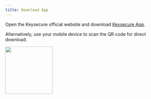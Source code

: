 ```yaml
---
title: Download App
---
```


Open the Keysecure official website and download [Keysecure App](https://keysecure.io/download).

Alternatively, use your mobile device to scan the QR code for direct download.

<div className="w-full flex items-center justify-center">
    <img src="/images/quickstart/download2.png" width="150"/>
</div>